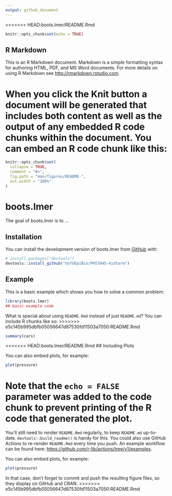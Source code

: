 ```yaml
---
output: github_document
---
```


<<<<<<< HEAD:boots.lmer/README.Rmd
```r
knitr::opts_chunk$set(echo = TRUE)
```

## R Markdown

This is an R Markdown document. Markdown is a simple formatting syntax for authoring HTML, PDF, and MS Word documents. For more details on using R Markdown see <http://rmarkdown.rstudio.com>.

When you click the **Knit** button a document will be generated that includes both content as well as the output of any embedded R code chunks within the document. You can embed an R code chunk like this:
=======
<!-- README.md is generated from README.Rmd. Please edit that file -->

```r
knitr::opts_chunk$set(
  collapse = TRUE,
  comment = "#>",
  fig.path = "man/figures/README-",
  out.width = "100%"
)
```

# boots.lmer

<!-- badges: start -->
<!-- badges: end -->

The goal of boots.lmer is to ...

## Installation

You can install the development version of boots.lmer from [GitHub](https://github.com/) with:

``` r
# install.packages("devtools")
devtools::install_github("UofUEpiBio/PHS7045-midterm")
```

## Example

This is a basic example which shows you how to solve a common problem:

```r
library(boots.lmer)
## basic example code
```

What is special about using `README.Rmd` instead of just `README.md`? You can include R chunks like so:
>>>>>>> e5c145b995dbfb05056647d87530fd11503a7050:README.Rmd

```r
summary(cars)
```

<<<<<<< HEAD:boots.lmer/README.Rmd
## Including Plots

You can also embed plots, for example:

```r
plot(pressure)
```

Note that the `echo = FALSE` parameter was added to the code chunk to prevent printing of the R code that generated the plot.
=======
You'll still need to render `README.Rmd` regularly, to keep `README.md` up-to-date. `devtools::build_readme()` is handy for this. You could also use GitHub Actions to re-render `README.Rmd` every time you push. An example workflow can be found here: <https://github.com/r-lib/actions/tree/v1/examples>.

You can also embed plots, for example:

```r
plot(pressure)
```

In that case, don't forget to commit and push the resulting figure files, so they display on GitHub and CRAN.
>>>>>>> e5c145b995dbfb05056647d87530fd11503a7050:README.Rmd
